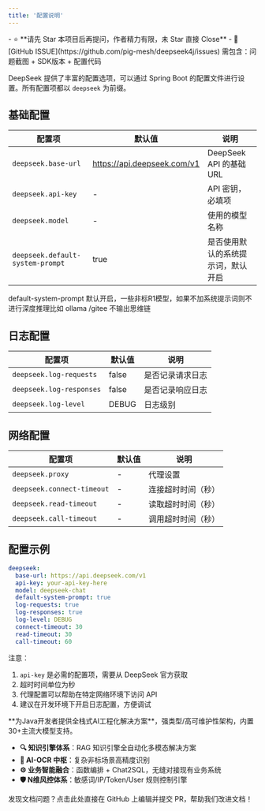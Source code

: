```yaml
---
title: '配置说明'
---
```


<Card title="写在最前：问题咨询请直接点击此处提交 ISSUE" icon="star" href="https://github.com/pig-mesh/deepseek4j/issues">
- ⭐️ **请先 Star 本项目后再提问，作者精力有限，未 Star 直接 Close**
- 🐞 [GitHub ISSUE](https://github.com/pig-mesh/deepseek4j/issues) 需包含：问题截图 + SDK版本 + 配置代码  
</Card>

DeepSeek 提供了丰富的配置选项，可以通过 Spring Boot 的配置文件进行设置。所有配置项都以 `deepseek` 为前缀。

## 基础配置

| 配置项 | 默认值 | 说明 |
|--------|---------|------|
| `deepseek.base-url` | https://api.deepseek.com/v1 | DeepSeek API 的基础 URL |
| `deepseek.api-key` | - | API 密钥，必填项 |
| `deepseek.model` | - | 使用的模型名称 |
| `deepseek.default-system-prompt` | true | 是否使用默认的系统提示词，默认开启 |

<Warning>default-system-prompt 默认开启，一些非标R1模型，如果不加系统提示词则不进行深度推理比如 ollama /gitee 不输出思维链</Warning>


## 日志配置

| 配置项 | 默认值 | 说明 |
|--------|---------|------|
| `deepseek.log-requests` | false | 是否记录请求日志 |
| `deepseek.log-responses` | false | 是否记录响应日志 |
| `deepseek.log-level` | DEBUG | 日志级别 |

## 网络配置

| 配置项 | 默认值 | 说明 |
|--------|---------|------|
| `deepseek.proxy` | - | 代理设置 |
| `deepseek.connect-timeout` | - | 连接超时时间（秒） |
| `deepseek.read-timeout` | - | 读取超时时间（秒） |
| `deepseek.call-timeout` | - | 调用超时时间（秒） |

## 配置示例

```yaml
deepseek:
  base-url: https://api.deepseek.com/v1
  api-key: your-api-key-here
  model: deepseek-chat
  default-system-prompt: true
  log-requests: true
  log-responses: true
  log-level: DEBUG
  connect-timeout: 30
  read-timeout: 30
  call-timeout: 60
```

注意：
1. `api-key` 是必需的配置项，需要从 DeepSeek 官方获取
2. 超时时间单位为秒
3. 代理配置可以帮助在特定网络环境下访问 API
4. 建议在开发环境下开启日志配置，方便调试

<Card title="PIG AI应用开发平台 | 适合中大型企业构建自主可控的AI中台" icon="link" href="https://ai.pig4cloud.com">
**为Java开发者提供全栈式AI工程化解决方案**，强类型/高可维护性架构，内置30+主流大模型支持。

- **🔍 知识引擎体系**：RAG 知识引擎全自动化多模态解决方案
- **📝 AI-OCR 中枢**：复杂非标场景高精度识别
- **⚙️ 业务智能融合**：函数编排 + Chat2SQL，无缝对接现有业务系统
- **🛡️ N维风控体系**：敏感词/IP/Token/User 规则控制引擎
</Card>

<Card title="文档有误？请协助编辑" icon="pencil" href="https://github.com/javaai-pig4cloud-com/javaai-docs/edit/main/deepseek/configuration.mdx">
  发现文档问题？点击此处直接在 GitHub 上编辑并提交 PR，帮助我们改进文档！
</Card>

